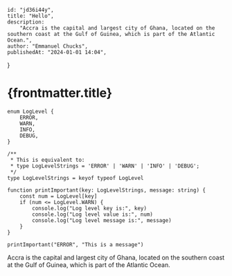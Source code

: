 	id: "jd36i44y",
	title: "Hello",
	description:
		"Accra is the capital and largest city of Ghana, located on the southern coast at the Gulf of Guinea, which is part of the Atlantic Ocean.",
	author: "Emmanuel Chucks",
	publishedAt: "2024-01-01 14:04",
}

# {frontmatter.title}

```tsx
enum LogLevel {
	ERROR,
	WARN,
	INFO,
	DEBUG,
}

/**
 * This is equivalent to:
 * type LogLevelStrings = 'ERROR' | 'WARN' | 'INFO' | 'DEBUG';
 */
type LogLevelStrings = keyof typeof LogLevel

function printImportant(key: LogLevelStrings, message: string) {
	const num = LogLevel[key]
	if (num <= LogLevel.WARN) {
		console.log("Log level key is:", key)
		console.log("Log level value is:", num)
		console.log("Log level message is:", message)
	}
}

printImportant("ERROR", "This is a message")
```

Accra is the capital and largest city of Ghana, located on the southern coast at the Gulf of Guinea, which is part of the Atlantic Ocean.


<Counter />
